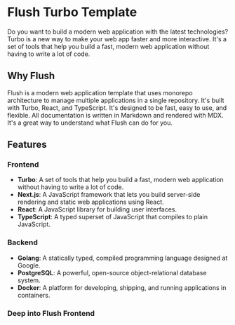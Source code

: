 # Flush Turbo Template

Do you want to build a modern web application with the latest technologies? Turbo is a new way to make your web app faster and more interactive. It's a set of tools that help you build a fast, modern web application without having to write a lot of code.

## Why Flush

Flush is a modern web application template that uses monorepo architecture to manage multiple applications in a single repository. It's built with Turbo, React, and TypeScript. It's designed to be fast, easy to use, and flexible. All documentation is written in Markdown and rendered with MDX. It's a great way to understand what Flush can do for you.

## Features

### Frontend

- **Turbo**: A set of tools that help you build a fast, modern web application without having to write a lot of code.
- **Next.js**: A JavaScript framework that lets you build server-side rendering and static web applications using React.
- **React**: A JavaScript library for building user interfaces.
- **TypeScript**: A typed superset of JavaScript that compiles to plain JavaScript.

### Backend

- **Golang**: A statically typed, compiled programming language designed at Google.
- **PostgreSQL**: A powerful, open-source object-relational database system.
- **Docker**: A platform for developing, shipping, and running applications in containers.

### Deep into Flush Frontend
